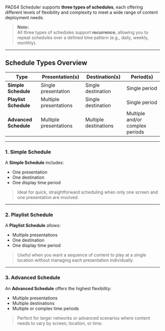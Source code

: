 PADS4 Scheduler supports **three types of schedules**, each offering different levels of flexibility and complexity to meet a wide range of content deployment needs.

> **Note:**  
> All three types of schedules support **recurrence**, allowing you to repeat schedules over a defined time pattern (e.g., daily, weekly, monthly).

---

## Schedule Types Overview

| **Type**             | **Presentation(s)**       | **Destination(s)**       | **Period(s)**            |
|----------------------|---------------------------|---------------------------|---------------------------|
| **Simple Schedule**  | Single presentation        | Single destination        | Single period             |
| **Playlist Schedule**| Multiple presentations     | Single destination        | Single period             |
| **Advanced Schedule**| Multiple presentations     | Multiple destinations     | Multiple and/or complex periods |

---

### **1. Simple Schedule**

A **Simple Schedule** includes:

- One presentation  
- One destination  
- One display time period

> Ideal for quick, straightforward scheduling when only one screen and one presentation are involved.

---

### **2. Playlist Schedule**

A **Playlist Schedule** allows:

- Multiple presentations  
- One destination  
- One display time period

> Useful when you want a sequence of content to play at a single location without managing each presentation individually.

---

### **3. Advanced Schedule**

An **Advanced Schedule** offers the highest flexibility:

- Multiple presentations  
- Multiple destinations  
- Multiple or complex time periods

> Perfect for larger networks or advanced scenarios where content needs to vary by screen, location, or time.
